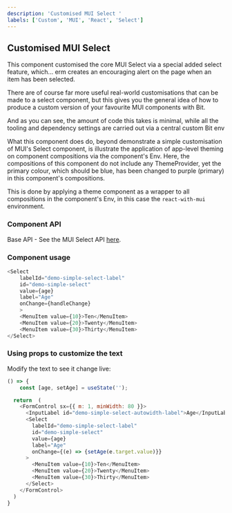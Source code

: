 ```yaml
---
description: 'Customised MUI Select '
labels: ['Custom', 'MUI', 'React', 'Select']
---
```



## Customised MUI Select

This component customised the core MUI Select via a special added select feature, which... erm creates an encouraging alert on the page when an item has been selected.

There are of course far more useful real-world customisations that can be made to a select component, but this gives you the general idea of how to produce a custom version
of your favourite MUI components with Bit. 

And as you can see, the amount of code this takes is minimal, while all the tooling and dependency settings are carried out via a central custom Bit env

What this component does do, beyond demonstrate a simple customisation of MUI's Select component, is illustrate the application of app-level theming on component compositions via the component's Env. Here, the compositions of this 
component do not include any ThemeProvider, yet the primary colour, which should be blue, has been changed to purple (primary) in this component's compositions.

This is done by applying a theme component as a wrapper to all compositions in the component's Env, in this case the `react-with-mui` environment.

### Component API

Base API - See the MUI Select API [here](https://mui.com/api/select/#props).

### Component usage
```js
<Select
    labelId="demo-simple-select-label"
    id="demo-simple-select"
    value={age}
    label="Age"
    onChange={handleChange}
    >
    <MenuItem value={10}>Ten</MenuItem>
    <MenuItem value={20}>Twenty</MenuItem>
    <MenuItem value={30}>Thirty</MenuItem>
</Select>
```

### Using props to customize the text

Modify the text to see it change live:
```js live
() => {
    const [age, setAge] = useState('');

  return  (
    <FormControl sx={{ m: 1, minWidth: 80 }}>
      <InputLabel id="demo-simple-select-autowidth-label">Age</InputLabel>
      <Select
        labelId="demo-simple-select-label"
        id="demo-simple-select"
        value={age}
        label="Age"
        onChange={(e) => {setAge(e.target.value)}}
      >
        <MenuItem value={10}>Ten</MenuItem>
        <MenuItem value={20}>Twenty</MenuItem>
        <MenuItem value={30}>Thirty</MenuItem>
      </Select>
    </FormControl>
  )
}
```
